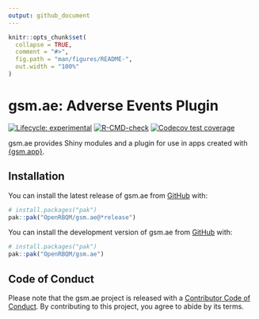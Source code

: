 ```yaml
---
output: github_document
---
```


<!-- README.md is generated from README.Rmd. Please edit that file -->

```r
knitr::opts_chunk$set(
  collapse = TRUE,
  comment = "#>",
  fig.path = "man/figures/README-",
  out.width = "100%"
)
```

# gsm.ae: Adverse Events Plugin

<!-- badges: start -->
[![Lifecycle: experimental](https://img.shields.io/badge/lifecycle-experimental-orange.svg)](https://lifecycle.r-lib.org/articles/stages.html#experimental)
[![R-CMD-check](https://github.com/OpenRBQM/gsm.ae/actions/workflows/R-CMD-check.yaml/badge.svg)](https://github.com/OpenRBQM/gsm.ae/actions/workflows/R-CMD-check.yaml)
[![Codecov test coverage](https://codecov.io/gh/OpenRBQM/gsm.ae/graph/badge.svg)](https://app.codecov.io/gh/OpenRBQM/gsm.ae)
<!-- badges: end -->

gsm.ae provides Shiny modules and a plugin for use in apps created with [{gsm.app}](https://github.com/Gilead-BioStats/gsm.app).

## Installation

::: {.pkgdown-release}
You can install the latest release of gsm.ae from [GitHub](https://github.com/) with:

``` r
# install.packages("pak")
pak::pak("OpenRBQM/gsm.ae@*release⁠")
```
:::
::: {.pkgdown-devel}
You can install the development version of gsm.ae from [GitHub](https://github.com/) with:

``` r
# install.packages("pak")
pak::pak("OpenRBQM/gsm.ae")
```
:::

## Code of Conduct

Please note that the gsm.ae project is released with a [Contributor Code of Conduct](https://openrbqm.github.io/gsm.ae/CODE_OF_CONDUCT). By contributing to this project, you agree to abide by its terms.
